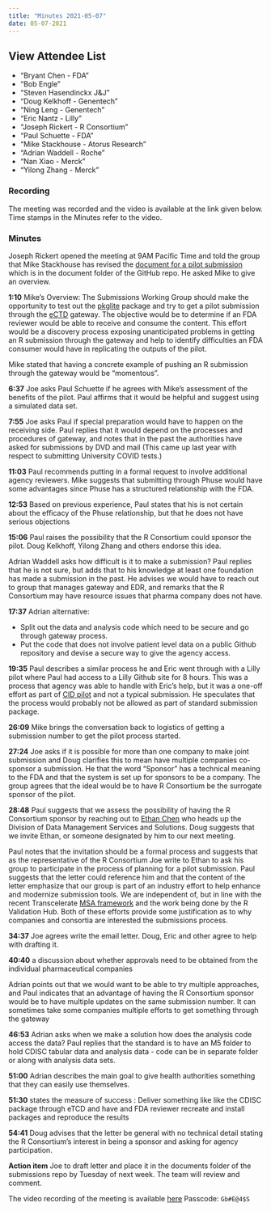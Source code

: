 ```yaml
---
title: "Minutes 2021-05-07"
date: 05-07-2021
---
```


::: {.callout-tip collapse="true"}
## View Attendee List

- "Bryant Chen - FDA"
- "Bob Engle"
- "Steven Hasendinckx J&J"
- "Doug Kelkhoff - Genentech"
- "Ning Leng - Genentech"
- "Eric Nantz - Lilly"
- "Joseph Rickert - R Consortium"
- "Paul Schuette - FDA"
- "Mike Stackhouse - Atorus Research"
- "Adrian Waddell - Roche"
- "Nan Xiao - Merck"
- "Yilong Zhang - Merck"
:::

### Recording

The meeting was recorded and the video is available at the link given below. Time stamps in the Minutes refer to the video.

### Minutes

Joseph Rickert opened the meeting at 9AM Pacific Time and told the group that Mike Stackhouse has revised the [document for a pilot submission](https://github.com/RConsortium/submissions-wg/blob/main/Documents/pilot_submission_proposal.Rmd) which is in the document folder of the GitHub repo. He asked Mike to give an overview.

**1:10** Mike's Overview:
The Submissions Working Group should make the opportunity to test out the [pkglite](https://merck.github.io/pkglite/) package and try to get a pilot submission through the [eCTD](https://www.fda.gov/drugs/electronic-regulatory-submission-and-review/electronic-common-technical-document-ectd) gateway. The objective would be to determine if an FDA reviewer would be able to receive and consume the content. This effort would be a discovery process exposing unanticipated problems in getting an R submission through the gateway and help to identify difficulties an FDA consumer would have in replicating the outputs of the pilot.

Mike stated that having a concrete example of pushing an R submission through the gateway would be "momentous". 

**6:37** Joe asks Paul Schuette if he agrees with Mike's assessment of the benefits of the pilot. Paul affirms that it would be helpful and suggest using a simulated data set.

**7:55** Joe asks Paul if special preparation would have to happen on the receiving side. Paul replies that it would depend on the processes and procedures of gateway, and notes that in the past the authorities have asked for submissions by DVD and mail (This came up last year with respect to submitting University COVID tests.)

**11:03** Paul recommends putting in a formal request to involve additional agency reviewers. Mike suggests that submitting through Phuse would have some advantages since Phuse has a structured relationship with the FDA.

**12:53** Based on previous experience, Paul states that his is not certain about the efficacy of the Phuse relationship, but that he does not have serious objections

**15:06** Paul raises the possibility that the R Consortium could sponsor the pilot. Doug Kelkhoff, Yilong Zhang and others endorse this idea.

Adrian Waddell asks how difficult is it to make a submission? Paul replies that he is not sure, but adds that to his knowledge at least one foundation has made a submission in the past. He advises we would have to reach out to group that manages gateway and EDR, and remarks that the R Consortium may have resource issues that pharma company does not have.

**17:37** Adrian alternative: 

* Split out the data and analysis code which need to be secure and go through gateway process. 
* Put the code that does not involve patient level data on a public Github repository and devise a secure way to give the agency access. 

**19:35** Paul describes a similar process he and Eric went through with a Lilly pilot where Paul had access to a Lilly Github site for 8 hours. This was a process that agency was able to handle with Eric's help, but it was a one-off effort as part of [CID pilot](https://www.clinicaltrialsarena.com/news/lilly-pain-trial-protocol/) and not a typical submission. He speculates that the process would probably not be allowed as part of standard submission package. 

**26:09** Mike brings the conversation back to logistics of getting a submission number to get the pilot process started.

**27:24** Joe asks if it is possible for more than one company to make joint submission and Doug clarifies this to mean have multiple companies co-sponsor a submission. He that the word "Sponsor" has a technical meaning to the FDA and that the system is set up for sponsors to be a company. The group agrees that the ideal would be to have R Consortium be the surrogate sponsor of the pilot.

**28:48** Paul suggests that we assess the possibility of having the R Consortium sponsor by reaching out to [Ethan Chen](https://www.linkedin.com/in/ethan-chen-6b6918b/) who heads up the Division of Data Management Services and Solutions. Doug suggests that we invite Ethan, or someone designated by him to our next meeting.

Paul notes that the invitation should be a formal process and suggests that as the representative of the R Consortium Joe write to Ethan to ask his group to participate in the process of planning for a pilot submission. Paul suggests that the letter could reference him and that the content of the letter emphasize that our group is part of an industry effort to help 
enhance and modernize submission tools. We are independent of, but in line with the recent Transcelerate [MSA framework](https://www.transceleratebiopharmainc.com/wp-content/uploads/2021/04/MoA-Initiative_MSAFramework_April-2021.pdf) and the work being done by the R Validation Hub. Both of these efforts provide some justification as to why companies and consortia are interested the submissions process.

**34:37** Joe agrees write the email letter. Doug, Eric and other agree to help with drafting it.

**40:40** a discussion about whether approvals need to be obtained from the individual pharmaceutical companies

Adrian points out that we would want to be able to try multiple approaches, and Paul indicates that an advantage of having the R Consortium sponsor would be to have multiple updates on the same submission number. It can sometimes take some companies multiple efforts to get something through the gateway

**46:53**  Adrian asks when we make a solution how does the analysis code access the data? Paul replies that the standard is to have an M5 folder to hold CDISC tabular data and analysis data - code can be in separate folder or along with analysis data sets.

**51:00** Adrian describes the main goal to give health authorities something that they can easily use themselves.

**51:30** states the measure of success :
Deliver something like like the  CDISC package through eTCD and have and FDA reviewer recreate and install packages and reproduce the results

**54:41** Doug advises that the letter be general with no technical detail stating the R Consortium's interest in being a sponsor and asking for agency participation.

**Action item**
Joe to draft letter and place it in the documents folder of the submissions repo by Tuesday of next week. The team will review and comment.

The video recording of the meeting is available [here](https://zoom.us/rec/share/0xwlkKrBNSYNY9kbv_coiyMXseSnJFaR08SVQgSDhWR20YNLbMhdpjN9dbmNLpA.Sd70XVBM34WGguwW) Passcode: `Gb#E@4$S`